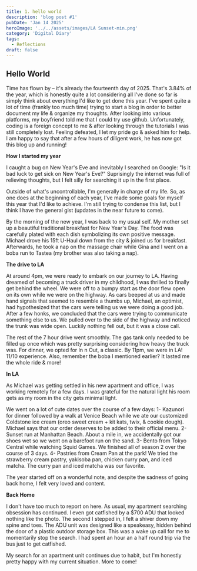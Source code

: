 ```yaml
---
title: 1. hello world
description: 'blog post #1'
pubDate: 'Jan 14 2025'
heroImage: '../../assets/images/LA Sunset-min.png'
category: 'Digital Diary'
tags:
  - Reflections
draft: false
---
```


## Hello World

Time has flown by – it's already the fourteenth day of 2025. That's 3.84% of the year, which is honestly quite a lot considering
all I've done so far is simply think about everything I'd like to get done this year. I've spent quite a lot of time (frankly too much time) trying
to start a blog in order to better document my life & organize my thoughts. After looking into various platforms, my boyfriend told me that I could try use github. 
Unfortunately, coding is a foreign concept to me & after looking through the tutorials I was still completely lost. Feeling defeated, I let my pride go & asked him for help.
I am happy to say that after a few hours of diligent work, he has now got this blog up and running!

**How I started my year**

I caught a bug on New Year's Eve and inevitably I searched on Google: "Is it bad luck to get sick on New Year's Eve?"
Suprisingly the internet was full of relieving thoughts, but I felt silly for searching it up in the first place.

Outside of what's uncontrollable, I'm generally in charge of my life. So, as one does at the beginning of each year, I've made some 
goals for myself this year that I'd like to achieve. I'm still trying to condense this list, but I think I have the general gist (updates in the near future to come).

By the morning of the new year, I was back to my usual self. My mother set up a beautiful traditional breakfast for New Year's Day. The food was carefully plated with each dish symbolizing its own positive message.
Michael drove his 15ft U-Haul down from the city & joined us for breakfast. Afterwards, he took a nap on the massage chair while Gina and I went on a boba run to Tastea (my brother was also taking a nap). 

**The drive to LA**

At around 4pm, we were ready to embark on our journey to LA. Having dreamed of becoming a truck driver in my childhood, I was thrilled to finally get behind the wheel.
We were off to a bumpy start as the door flew open on its own while we were on the highway. As cars beeped at us and made hand signals that seemed to resemble a thumbs up, Michael, an optimist, had hypothesized
that the cars were telling us we were doing a good job. After a few honks, we concluded that the cars were trying to communicate something else to us. We pulled over to the side of the highway and noticed the trunk was wide
open. Luckily nothing fell out, but it was a close call.

The rest of the 7 hour drive went smoothly. The gas tank only needed to be filled up once which was pretty surprising considering how heavy the truck was. For dinner, we opted for In n Out, a classic. By 11pm,
we were in LA! 11/10 experience. Also, remember the boba I mentioned earlier? It lasted me the whole ride & more!

**In LA**

As Michael was getting settled in his new apartment and office, I was working remotely for a few days. I was grateful for the natural light his room gets as my room in the city gets minimal light. 

We went on a lot of cute dates over the course of a few days:
1- Kazunori for dinner followed by a walk at Venice Beach while we ate our customized Coldstone ice cream (oreo sweet cream + kit kats, twix, & cookie dough). Michael says that our order deserves to be added to their official menu.
2- Sunset run at Manhattan Beach. About a mile in, we accidentally got our shoes wet so we went on a barefoot run on the sand. 
3- Bento from Tokyo Central while watching Squid Games. We finished all of season 2 over the course of 3 days.
4- Pastries from Cream Pan at the park! We tried the strawberry cream pastry, yakisoba pan, chicken curry pan, and iced matcha. The curry pan and iced matcha was our favorite.

The year started off on a wonderful note, and despite the sadness of going back home, I felt very loved and content.


**Back Home**

I don't have too much to report on here. As usual, my apartment searching obsession has continued. I even got catfished by a $700 ADU that looked nothing like the photo. The second I stepped in,
I felt a shiver down my spine and toes. The ADU unit was designed like a speakeasy, hidden behind the door of a plastic outdoor storage box. This was a wake up call for me to momentarily stop the search. I had 
spent an hour an a half round trip via the bus just to get catfished. 

My search for an apartment unit continues due to habit, but I'm honestly pretty happy with my current situation. More to come!
